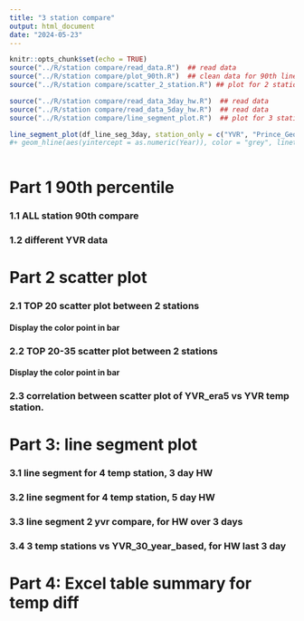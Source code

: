 ```yaml
---
title: "3 station compare"
output: html_document
date: "2024-05-23"
---
```


<script>
function toggleCollapsible(section) {
  var content = section.nextElementSibling;
  if (content.style.display === "none") {
    content.style.display = "block";
  } else {
    content.style.display = "none";
  }
}
</script>


```r
knitr::opts_chunk$set(echo = TRUE)
source("../R/station compare/read_data.R")  ## read data
source("../R/station compare/plot_90th.R")  ## clean data for 90th line plot 
source("../R/station compare/scatter_2_station.R") ## plot for 2 station compare for all the station 

source("../R/station compare/read_data_3day_hw.R")  ## read data
source("../R/station compare/read_data_5day_hw.R")  ## read data
source("../R/station compare/line_segment_plot.R")  ## plot for 3 station

```


```r




line_segment_plot(df_line_seg_3day, station_only = c("YVR", "Prince_George","Kamloops","Kelowna"))
#+ geom_hline(aes(yintercept = as.numeric(Year)), color = "grey", linetype = "solid", alpha = 0.5)
  
```

<h1 onclick="toggleCollapsible(this);">
<!--TEXT SHOWS: -->
<b>Part 1 90th percentile</b>
</h1>
<div style="display:none;">
</div>

<h3 onclick="toggleCollapsible(this);">
<!--TEXT SHOWS: -->
<b> 1.1 ALL station 90th compare</b>
</h3>
<div style="display:none;">
```r

three_stations_90th
three_stations_90th_filter
```
</div>
<h3 onclick="toggleCollapsible(this);">
<!--TEXT SHOWS: -->
<b>1.2 different YVR data</b>
</h3>
<div style="display:none;"> 
## compare 90th percentile of original YVR and YVR with base period 1961-1990
```r
two_stations_90th_yvr_30
```
</div>
<h1 onclick="toggleCollapsible(this);">
<!--TEXT SHOWS: -->
<b>Part 2 scatter plot</b>
</h1>
<div style="display:none;">

```r
# Define file paths
file_paths <- c("../output/Kamloops_heatmap_data.csv",       # Adding this file
                "../output/Prince_George_heatmap_data.csv",  # Adding this file
                "../output/YVR_heatmap_data.csv",
                "../output/Kelowna_heatmap_data.csv",
                "../output/era5_YVR_heatmap_data.csv",
                "../output/Abbotsford_heatmap_data.csv",
                "../output/Penticton_heatmap_data.csv")             # Adding this file

# Define the columns needed


# Define the columns needed
needed_columns <- c("Year","DayOfYear","Max_Temp_Year","Percentile_90","Station")

# Function to read and select necessary columns
read_and_select <- function(file_path) {
  read.csv(file_path) %>%
    select(all_of(needed_columns))
}

# Read and combine all datasets
df_heatmap_all <- map_dfr(file_paths, read_and_select)


```





```r
# Display the first few rows of the combined data
# head(df_heatmap_all)
# 
# tail(df_heatmap_all)

library(dplyr)
library(lubridate)

# Assuming your data frame is named df_heatmap_all

# Convert DayOfYear to Date
df_heatmap_all <- df_heatmap_all %>%
  mutate(Date = as.Date(paste(Year, DayOfYear, sep = "-"), format = "%Y-%m-%d"))

# Filter for dates between April 1st and October 31st
filtered_heatmap_all <- df_heatmap_all %>%
  filter(month(Date) >= 4 & month(Date) <= 10)

# Remove the Date column if needed
filtered_heatmap_all <- filtered_heatmap_all %>%
  select(-Date)

# Display the filtered data

filtered_heatmap_all <- filtered_heatmap_all %>% filter(!is.na(Max_Temp_Year))



```



```r
# Filter the data frame to include only rows with negative Max_Temp_Year values
negative_temps <- filtered_heatmap_all %>%
  filter(Max_Temp_Year < 0)

# Display the rows with negative temperatures
#negative_temps


dfdebug <- df_heatmap_all %>%
  filter(Station == "Kamloops" | Station == "Prince_George")

duplicate_temps <- dfdebug %>%
  group_by(Year, DayOfYear, Max_Temp_Year) %>%
  filter(n_distinct(Station) > 1) %>%
  ungroup()

# Sort the filtered dataframe
sorted_df <- duplicate_temps %>%
  arrange(Year, DayOfYear, Max_Temp_Year, Station)

# Display the results
#print(sorted_df)


# Load necessary library
library(dplyr)

# Assuming df_heatmap_all is your dataframe
df_count_sorted_df <- sorted_df %>%
  group_by(Year) %>%
  summarise(Count = n())

# View the result
#print(df_count_sorted_df)

```


</div>
<h3 onclick="toggleCollapsible(this);">
<!--TEXT SHOWS: -->
<b>2.1 TOP 20 scatter plot between 2 stations</b>
</h3>
<div style="display:none;">  
```r
# library(ggplot2)
# library(dplyr)
# 
# # Ensure your filtered data frame is named filtered_heatmap_all
# 
# # List of unique stations
# stations <- unique(filtered_heatmap_all$Station)
# 
# # Generate scatter plots for each pair of stations
# for (i in 1:(length(stations)-1)) {
#   for (j in (i+1):length(stations)) {
#     station1 <- stations[i]
#     station2 <- stations[j]
#     
#     # Filter data for the two stations
#     df_station1 <- filtered_heatmap_all %>% filter(Station == station1)
#     df_station2 <- filtered_heatmap_all %>% filter(Station == station2)
#     
#     # Merge data on Date
#     df_merged <- merge(df_station1, df_station2, by = c("Year", "DayOfYear"), suffixes = c("_1", "_2"))
#     
#     # Create scatter plot
#     plot <- ggplot(df_merged, aes(x = Max_Temp_Year_1, y = Max_Temp_Year_2)) +
#       geom_point() +
#       labs(
#         title = paste("Scatter Plot of Max Temperature:", station1, "vs", station2),
#         x = paste("Max Temperature (", station1, ")", sep = ""),
#         y = paste("Max Temperature (", station2, ")", sep = "")
#       ) +
#       theme_minimal()
#     
#     # Print the plot
#     print(plot)
#   }
# }

```



```r
dftop20 <- generate_extreme_temp_scatter_plots(filtered_heatmap_all, 1:19)
#dftop20
```

</div>
<h4 onclick="toggleCollapsible(this);">
<!--TEXT SHOWS: -->
<b>Display the color point in bar</b>
</h4>
<div style="display:none;"> 
```r
# Assuming label_dataframes is already defined
results <- analyze_extrem_scatter(dftop20)

# Display the results
print(results$unique_year_counts)
print(results$unique_yearmonth_counts)



```
</div>
<h3 onclick="toggleCollapsible(this);">
<!--TEXT SHOWS: -->
<b>2.2 TOP 20-35 scatter plot between 2 stations</b>
</h3>
<div style="display:none;">  

```r

df_top20_35 <- generate_extreme_temp_scatter_plots(filtered_heatmap_all, 19:35)


```

</div>
<h4 onclick="toggleCollapsible(this);">
<!--TEXT SHOWS: -->
<b>Display the color point in bar</b>
</h4>
<div style="display:none;"> 
```r
# Assuming label_dataframes is already defined
results <- analyze_extrem_scatter(df_top20_35)

# Display the results
print(results$unique_year_counts)
print(results$unique_yearmonth_counts)



```



</div>
<h3 onclick="toggleCollapsible(this);">
<!--TEXT SHOWS: -->
<b> 2.3 correlation between scatter plot of YVR_era5 vs YVR temp station.</b>
</h3>
<div style="display:none;"> 

Fit a Linear Model
Generate 95% Prediction Intervals as reference lines
```r

dftop20_yvr <- generate_scatter_plots_for_yvr_diff_data(filtered_heatmap_all, 1:19)
#dftop20
```



</div>
<h1 onclick="toggleCollapsible(this);">
<!--TEXT SHOWS: -->
<b>Part 3: line segment plot</b>
</h1>
<div style="display:none;"> 


</div>
<h3 onclick="toggleCollapsible(this);">
<!--TEXT SHOWS: -->
<b>3.1 line segment for 4 temp station, 3 day HW</b>
</h3>
<div style="display:none;"> 


YVR:           1937-2024

Prince_George: 1942-2024

Kamloops:      1951-2024

Kelowna:       1899-2024

#### line segment 3 day
```r




line_segment_plot(df_line_seg_3day, station_only = c("YVR", "Prince_George","Kamloops","Kelowna"))
#+ geom_hline(aes(yintercept = as.numeric(Year)), color = "grey", linetype = "solid", alpha = 0.5)
  
```


</div>
<h3 onclick="toggleCollapsible(this);">
<!--TEXT SHOWS: -->
<b>3.2 line segment for 4 temp station, 5 day HW</b>
</h3>
<div style="display:none;"> 
YVR:           1937-2024
Prince_George: 1942-2024
Kamloops:      1951-2024
Kelowna:       1899-2024
#### line segment 5 day
```r

df_filtered_line_seg_5d <- df_line_seg_5day[ (df_line_seg_5day$Heatwave) == "Heatwave",]
#df_filtered_line_seg <- df_line_seg[!is.na(df_line$daily_max_temp),]

# Check for and remove any remaining NA values in the station column
df_filtered_line_seg_5d <- df_filtered_line_seg_5d %>%
  filter(!is.na(station))
line_segment_plot(df_filtered_line_seg_5d, station_only = c("YVR", "Prince_George","Kamloops","Kelowna"))+ geom_hline(aes(yintercept = as.numeric(Year)), color = "grey", linetype = "solid", alpha = 0.5)

```




</div>
<h3 onclick="toggleCollapsible(this);">
<!--TEXT SHOWS: -->
<b>3.3 line segment 2 yvr compare, for HW over 3 days </b>
</h3>
<div style="display:none;"> 

```r




line_segment_plot(df_line_seg_3day, station_only = c("YVR", "YVR_30y_based"))+ geom_hline(aes(yintercept = as.numeric(Year)), color = "grey", linetype = "solid", alpha = 0.5)
  
```




</div>
<h3 onclick="toggleCollapsible(this);">
<!--TEXT SHOWS: -->
<b> 3.4 3 temp stations vs YVR_30_year_based, for HW last 3 day</b>
</h3>
<div style="display:none;"> 



```r

df_filtered_line_seg_3d <- df_line_seg_3day[ (df_line_seg_3day$Heatwave) == "Heatwave",]
#df_filtered_line_seg <- df_line_seg[!is.na(df_line$daily_max_temp),]

# Define the path to save the CSV file
save_path <- "../output/3day_hw_week5.csv"

## Save the selected columns as a CSV file
write.csv(df_filtered_line_seg_3d, file = save_path, row.names = FALSE)


# Check for and remove any remaining NA values in the station column
df_filtered_line_seg_3d <- df_filtered_line_seg_3d %>%
  filter(!is.na(station))
line_segment_plot(df_filtered_line_seg_3d, station_only = c("YVR_30y_based", "Prince_George","Kamloops","Kelowna"))+ geom_hline(aes(yintercept = as.numeric(Year)), color = "grey", linetype = "solid", alpha = 0.5)

```


</div>
<h1 onclick="toggleCollapsible(this);">
<!--TEXT SHOWS: -->
<b>Part 4: Excel table summary for temp diff</b>
</h1>
<div style="display:none;"> 
```r
# ## line segment 5 day
# df_filtered_line_seg_5d <- df_line_seg_5day[ (df_line_seg_5day$Heatwave) == "Heatwave",]
# #df_filtered_line_seg <- df_line_seg[!is.na(df_line$daily_max_temp),]
# 
# # Check for and remove any remaining NA values in the station column
# df_filtered_line_seg_5d <- df_filtered_line_seg_5d %>%
#   filter(!is.na(station))
# line_segment_plot(df_filtered_line_seg_5d, station_only = c("YVR_era5", "Prince_George","Kamloops"))

library(readxl)

# Read the Excel file
file_path <- "../data/excel_stations.xlsx"
sheets <- excel_sheets(file_path)

# Function to create plots for each station
create_plots <- function(sheet_name, temp_diff_threshold) {
  # Read the data for the specific sheet
  df <- read_excel(file_path, sheet = sheet_name)
  # Ensure DayOfYear is numeric
  # df <- df %>%
  #   mutate(DayOfYear = as.numeric(gsub("[^0-9]", "", DayOfYear)))
  df <- df %>%
    mutate(Month = sub(".*-(.*)", "\\1", DayOfYear))
  
  # Filter data based on temp_diff threshold
  station_data <- df %>%
    filter(temp_diff > temp_diff_threshold)
  
  if (nrow(station_data) > 0) {
    # Plot distribution of Year
    p1 <- ggplot(station_data, aes(x = Year)) +
      geom_histogram(binwidth = 1, fill = "blue", color = "black") +
      ggtitle(paste("Year Distribution for Station", sheet_name)) +
      xlab("Year") +
      ylab("Frequency")
    print(p1)
    # Save the plot
    #ggsave(paste0("year_distribution_station_", sheet_name, ".png"), plot = p1)
    
    # Extract month from DayOfYear
    # station_data <- station_data %>%
    #   mutate(Month = ceiling(DayOfYear / 30))
    
    # Plot distribution of Year and Month
    # Plot distribution of Year and Month
    p2 <- ggplot(station_data, aes(x = Year, fill = Month)) +
      geom_histogram(binwidth = 1, color = "black", position = "stack") +
      scale_fill_brewer(palette = "Set3") +
      ggtitle(paste("Year and Month Distribution for Station", sheet_name)) +
      xlab("Year") +
      ylab("Frequency")
    print(p2)
    # Save the plot
    #ggsave(paste0("year_month_distribution_station_", sheet_name, ".png"), plot = p2)
  }
}

# Set the temperature difference threshold
temp_diff_threshold <- 5

# Create plots for each sheet
for (sheet in sheets) {
  create_plots(sheet, temp_diff_threshold)
}

```